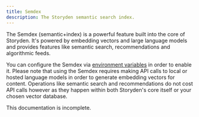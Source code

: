 ```yaml
---
title: Semdex
description: The Storyden semantic search index.
---
```


The Semdex (semantic+index) is a powerful feature built into the core of Storyden. It's powered by embedding vectors and large language models and provides features like semantic search, recommendations and algorithmic feeds.

You can configure the Semdex via [environment variables](/docs/operation/configuration#semdex) in order to enable it. Please note that using the Semdex requires making API calls to local or hosted language models in order to generate embedding vectors for content. Operations like semantic search and recommendations do not cost API calls however as they happen within both Storyden's core itself or your chosen vector database.

<Callout type="warn">This documentation is incomplete.</Callout>

